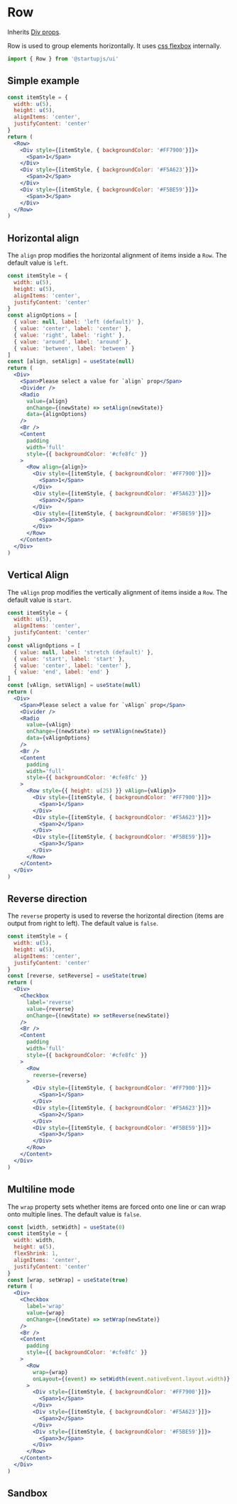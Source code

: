 
# Row

Inherits [Div props](/docs/components/Div).

Row is used to group elements horizontally. It uses [css flexbox](https://www.w3schools.com/css/css3_flexbox.asp) internally.

```jsx
import { Row } from '@startupjs/ui'
```

## Simple example

```jsx example
const itemStyle = {
  width: u(5),
  height: u(5),
  alignItems: 'center',
  justifyContent: 'center'
}
return (
  <Row>
    <Div style={[itemStyle, { backgroundColor: '#FF7900'}]}>
      <Span>1</Span>
    </Div>
    <Div style={[itemStyle, { backgroundColor: '#F5A623'}]}>
      <Span>2</Span>
    </Div>
    <Div style={[itemStyle, { backgroundColor: '#F5BE59'}]}>
      <Span>3</Span>
    </Div>
  </Row>
)
```

## Horizontal align

The `align` prop modifies the horizontal alignment of items inside a `Row`. The default value is `left`.

```jsx example
const itemStyle = {
  width: u(5),
  height: u(5),
  alignItems: 'center',
  justifyContent: 'center'
}
const alignOptions = [
  { value: null, label: 'left (default)' },
  { value: 'center', label: 'center' },
  { value: 'right', label: 'right' },
  { value: 'around', label: 'around' },
  { value: 'between', label: 'between' }
]
const [align, setAlign] = useState(null)
return (
  <Div>
    <Span>Please select a value for `align` prop</Span>
    <Divider />
    <Radio
      value={align}
      onChange={(newState) => setAlign(newState)}
      data={alignOptions}
    />
    <Br />
    <Content
      padding
      width='full'
      style={{ backgroundColor: '#cfe8fc' }}
    >
      <Row align={align}>
        <Div style={[itemStyle, { backgroundColor: '#FF7900'}]}>
          <Span>1</Span>
        </Div>
        <Div style={[itemStyle, { backgroundColor: '#F5A623'}]}>
          <Span>2</Span>
        </Div>
        <Div style={[itemStyle, { backgroundColor: '#F5BE59'}]}>
          <Span>3</Span>
        </Div>
      </Row>
    </Content>
  </Div>
)
```

## Vertical Align

The `vAlign` prop modifies the vertically alignment of items inside a `Row`. The default value is `start`.

```jsx example
const itemStyle = {
  width: u(5),
  alignItems: 'center',
  justifyContent: 'center'
}
const vAlignOptions = [
  { value: null, label: 'stretch (default)' },
  { value: 'start', label: 'start' },
  { value: 'center', label: 'center' },
  { value: 'end', label: 'end' }
]
const [vAlign, setVAlign] = useState(null)
return (
  <Div>
    <Span>Please select a value for `vAlign` prop</Span>
    <Divider />
    <Radio
      value={vAlign}
      onChange={(newState) => setVAlign(newState)}
      data={vAlignOptions}
    />
    <Br />
    <Content
      padding
      width='full'
      style={{ backgroundColor: '#cfe8fc' }}
    >
      <Row style={{ height: u(25) }} vAlign={vAlign}>
        <Div style={[itemStyle, { backgroundColor: '#FF7900'}]}>
          <Span>1</Span>
        </Div>
        <Div style={[itemStyle, { backgroundColor: '#F5A623'}]}>
          <Span>2</Span>
        </Div>
        <Div style={[itemStyle, { backgroundColor: '#F5BE59'}]}>
          <Span>3</Span>
        </Div>
      </Row>
    </Content>
  </Div>
)
```

## Reverse direction

The `reverse` property is used to reverse the horizontal direction (items are output from right to left). The default value is `false`.

```jsx example
const itemStyle = {
  width: u(5),
  height: u(5),
  alignItems: 'center',
  justifyContent: 'center'
}
const [reverse, setReverse] = useState(true)
return (
  <Div>
    <Checkbox
      label='reverse'
      value={reverse}
      onChange={(newState) => setReverse(newState)}
    />
    <Br />
    <Content
      padding
      width='full'
      style={{ backgroundColor: '#cfe8fc' }}
    >
      <Row
        reverse={reverse}
      >
        <Div style={[itemStyle, { backgroundColor: '#FF7900'}]}>
          <Span>1</Span>
        </Div>
        <Div style={[itemStyle, { backgroundColor: '#F5A623'}]}>
          <Span>2</Span>
        </Div>
        <Div style={[itemStyle, { backgroundColor: '#F5BE59'}]}>
          <Span>3</Span>
        </Div>
      </Row>
    </Content>
  </Div>
)
```

## Multiline mode

The `wrap` property sets whether items are forced onto one line or can wrap onto multiple lines. The default value is `false`.

```jsx example
const [width, setWidth] = useState(0)
const itemStyle = {
  width: width,
  height: u(5),
  flexShrink: 1,
  alignItems: 'center',
  justifyContent: 'center'
}
const [wrap, setWrap] = useState(true)
return (
  <Div>
    <Checkbox
      label='wrap'
      value={wrap}
      onChange={(newState) => setWrap(newState)}
    />
    <Br />
    <Content
      padding
      style={{ backgroundColor: '#cfe8fc' }}
    >
      <Row
        wrap={wrap}
        onLayout={(event) => setWidth(event.nativeEvent.layout.width)}
      >
        <Div style={[itemStyle, { backgroundColor: '#FF7900'}]}>
          <Span>1</Span>
        </Div>
        <Div style={[itemStyle, { backgroundColor: '#F5A623'}]}>
          <Span>2</Span>
        </Div>
        <Div style={[itemStyle, { backgroundColor: '#F5BE59'}]}>
          <Span>3</Span>
        </Div>
      </Row>
    </Content>
  </Div>
)
```

## Sandbox

<Sandbox Component={Row} />
